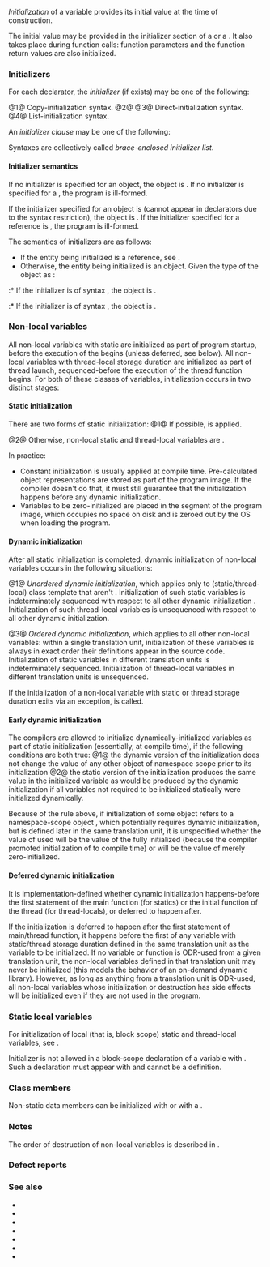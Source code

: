 {{title|Initialization}}
{{cpp/language/initialization/navbar}}
''Initialization'' of a variable provides its initial value at the time of construction. 

The initial value may be provided in the initializer section of a {{rlp|declarations|declarator}} or a {{rlp|new|new expression}}. It also takes place during function calls: function parameters and the function return values are also initialized.

===Initializers===
For each declarator, the ''initializer'' (if exists) may be one of the following:

{{sdsc begin}}
{{sdsc|num=1|1=
{{ttb|1==}} {{spar|expression}}
}}
{{sdsc|num=2|notes=&lt;br&gt;&lt;br&gt;{{mark since c++20}}|1=
{{ttb|1== {}&lt;!----&gt;}}&lt;br&gt;{{ttb|1== {}} {{spar|initializer-list}} {{ttb|}&lt;!----&gt;}}&lt;br&gt;{{ttb|1== {}} {{spar|designated-initializer-list}} {{ttb|}&lt;!----&gt;}}
}}
{{sdsc|num=3|notes={{mark until c++11}}&lt;br&gt;{{mark since c++11}}|
{{ttb|(}} {{spar|expression-list}} {{ttb|)}}&lt;br&gt;{{ttb|(}} {{spar|initializer-list}} {{ttb|)}}
}}
{{sdsc|num=4|notes={{mark since c++11}}&lt;br&gt;{{mark since c++11}}&lt;br&gt;{{mark since c++20}}|
{{ttb|{}&lt;!----&gt;}}&lt;br&gt;{{ttb|{}} {{spar|initializer-list}} {{ttb|}&lt;!----&gt;}}&lt;br&gt;{{ttb|{}} {{spar|designated-initializer-list}} {{ttb|}&lt;!----&gt;}}
}}
{{sdsc end}}

@1@ Copy-initialization syntax.
@2@ {{rev inl|until=c++11|Aggregate initialization syntax.}}{{rev inl|since=c++11|List-initialization syntax.}}
@3@ Direct-initialization syntax.
@4@ List-initialization syntax.

{{par begin}}
{{par|{{spar|expression}}|any expression (except unparenthesized {{rlp|operator other#Built-in comma operator|comma expressions}})}}
{{par|{{spar|expression-list}}|a comma-separated list of expressions (except unparenthesized comma expressions)}}
{{par|{{spar|initializer-list}}|a comma-separated list of initializer clauses (see below)}}
{{par|{{spar|designated-initializer-list}}|a comma-separated list of {{rlp|aggregate initialization#Designated initializers|designated initializer clauses}}}}
{{par end}}


An ''initializer clause'' may be one of the following:

{{sdsc begin}}
{{sdsc|num=1|
{{spar|expression}}
}}
{{sdsc|num=2|
{{ttb|{}&lt;!----&gt;}}
}}
{{sdsc|num=3|
{{ttb|{}} {{spar|initializer-list}} {{ttb|}&lt;!----&gt;}}
}}
{{sdsc|num=4|notes={{mark since c++20}}|
{{ttb|{}} {{spar|designated-initializer-list}} {{ttb|}&lt;!----&gt;}}
}}
{{sdsc end}}

Syntaxes {{v|2-4}} are collectively called ''brace-enclosed initializer list''.

====Initializer semantics====
If no initializer is specified for an object, the object is {{rlp|default initialization|default-initialized}}. If no initializer is specified for a {{rlp|reference}}, the program is ill-formed.

If the initializer specified for an object is {{c|()}} (cannot appear in declarators due to the syntax restriction), the object is {{rlp|value initialization|value-initialized}}. If the initializer specified for a reference is {{c|()}}, the program is ill-formed.

The semantics of initializers are as follows:
* If the entity being initialized is a reference, see {{rlp|reference initialization}}.
* Otherwise, the entity being initialized is an object. Given the type of the object as {{tt|T}}:
:* If the initializer is of syntax {{v|1}}, the object is {{rlp|copy initialization|copy-initialized}}.
{{rev begin}}
{{rev|until=c++11|
:* If the initializer is of syntax {{v|2}}:
::* If {{tt|T}} is an {{rlp|aggregate initialization#Definitions|aggregate}}, {{rlp|aggregate initialization}} applies.
::* If {{tt|T}} is a [[cpp/named req/ScalarType|scalar type]], {{c|1=T x = { a };}} is equivalent to {{c|1=T x = a;}}.
::* Otherwise, the program is ill-formed.
}}
{{rev|since=c++11|
:* If the initializer is of syntax {{v|2}} or {{v|4}}, the object is {{rlp|list initialization|list-initialized}}.
}}
{{rev end}}
:* If the initializer is of syntax {{v|3}}, the object is {{rlp|direct initialization|direct-initialized}}.

{{source|1=
#include &lt;string&gt;

std::string s1;           // default-initialization
std::string s2();         // NOT an initialization!
                          // actually declares a function “s2”
                          // with no parameter and returns std::string
std::string s3 = "hello"; // copy-initialization
std::string s4("hello");  // direct-initialization
std::string s5{'a'};      // list-initialization (since C++11)

char a[3] = {'a', 'b'}; // aggregate initialization
                        // (part of list initialization since C++11)
char&amp; c = a[0];         // reference initialization
}}

===Non-local variables===
All non-local variables with static {{rlp|storage duration}} are initialized as part of program startup, before the execution of the {{rlp|main function}} begins (unless deferred, see below). All non-local variables with thread-local storage duration are initialized as part of thread launch, sequenced-before the execution of the thread function begins. For both of these classes of variables, initialization occurs in two distinct stages:

====Static initialization====
There are two forms of static initialization:
@1@ If possible, {{rlp|constant initialization}} is applied.

@2@ Otherwise, non-local static and thread-local variables are {{rlp|zero initialization|zero-initialized}}.

In practice:
* Constant initialization is usually applied at compile time. Pre-calculated object representations are stored as part of the program image. If the compiler doesn't do that, it must still guarantee that the initialization happens before any dynamic initialization.
* Variables to be zero-initialized are placed in the {{tt|.bss}} segment of the program image, which occupies no space on disk and is zeroed out by the OS when loading the program.

====Dynamic initialization====
After all static initialization is completed, dynamic initialization of non-local variables occurs in the following situations:

@1@ ''Unordered dynamic initialization'', which applies only to (static/thread-local) class template {{rlp|static|static data members}} {{rev inl|since=c++14|and {{rlp|variable template}}s}} that aren't {{rlp|template specialization|explicitly specialized}}. Initialization of such static variables is indeterminately sequenced with respect to all other dynamic initialization {{rev inl|since=c++17|except if the program starts a thread before a variable is initialized, in which case its initialization is unsequenced}}. Initialization of such thread-local variables is unsequenced with respect to all other dynamic initialization.

{{rrev|since=c++17|
@2@ ''Partially-ordered dynamic initialization'', which applies to all inline variables that are not an implicitly or explicitly instantiated specialization. If a partially-ordered V is defined before ordered or partially-ordered W in every translation unit, the initialization of V is sequenced before the initialization of W (or happens-before, if the program starts a thread).
}}

@3@ ''Ordered dynamic initialization'', which applies to all other non-local variables: within a single translation unit, initialization of these variables is always {{rlp|eval order|sequenced}} in exact order their definitions appear in the source code. Initialization of static variables in different translation units is indeterminately sequenced. Initialization of thread-local variables in different translation units is unsequenced.

If the initialization of a non-local variable with static or thread storage duration exits via an exception, {{lc|std::terminate}} is called.

====Early dynamic initialization====
The compilers are allowed to initialize dynamically-initialized variables as part of static initialization (essentially, at compile time), if the following conditions are both true:
@1@ the dynamic version of the initialization does not change the value of any other object of namespace scope prior to its initialization
@2@ the static version of the initialization produces the same value in the initialized variable as would be produced by the dynamic initialization if all variables not required to be initialized statically were initialized dynamically.

Because of the rule above, if initialization of some object {{tt|o1}} refers to a namespace-scope object {{tt|o2}}, which potentially requires dynamic initialization, but is defined later in the same translation unit, it is unspecified whether the value of {{tt|o2}} used will be the value of the fully initialized {{tt|o2}} (because the compiler promoted initialization of {{tt|o2}} to compile time) or will be the value of {{tt|o2}} merely zero-initialized. 
{{source|1=
inline double fd() { return 1.0; }

extern double d1;

double d2 = d1;   // unspecified:
                  // dynamically initialized to 0.0 if d1 is dynamically initialized, or
                  // dynamically initialized to 1.0 if d1 is statically initialized, or
                  // statically initialized to 0.0 (because that would be its value
                  // if both variables were dynamically initialized)

double d1 = fd(); // may be initialized statically or dynamically to 1.0
}}

====Deferred dynamic initialization====
It is implementation-defined whether dynamic initialization happens-before the first statement of the main function (for statics) or the initial function of the thread (for thread-locals), or deferred to happen after.

If the initialization {{rev inl|since=c++17|of a non-inline variable}} is deferred to happen after the first statement of main/thread function, it happens before the first {{rlps|definition#ODR-use}} of any variable with static/thread storage duration defined in the same translation unit as the variable to be initialized. If no variable or function is ODR-used from a given translation unit, the non-local variables defined in that translation unit may never be initialized (this models the behavior of an on-demand dynamic library). However, as long as anything from a translation unit is ODR-used, all non-local variables whose initialization or destruction has side effects will be initialized even if they are not used in the program.

{{rrev|since=c++17|
If the initialization of an inline variable is deferred, it happens before the first {{rlps|definition#ODR-use}} of that specific variable.
}}

{{source|1=
// ============
// == File 1 ==

#include "a.h"
#include "b.h"

B b;
A::A() { b.Use(); }

// ============
// == File 2 ==

#include "a.h"

A a;

// ============
// == File 3 ==

#include "a.h"
#include "b.h"

extern A a;
extern B b;

int main()
{
    a.Use();
    b.Use();
}

// If a is initialized before main is entered, b may still be uninitialized
// at the point where A::A() uses it (because dynamic initialization is
// indeterminately sequenced across translation units)

// If a is initialized at some point after the first statement of main (which odr-uses
// a function defined in File 1, forcing its dynamic initialization to run),
// then b will be initialized prior to its use in A::A
}}

===Static local variables===
For initialization of local (that is, block scope) static and thread-local variables, see {{rlpsd|storage duration#Static block variables}}.

Initializer is not allowed in a block-scope declaration of a variable with {{rlp|storage duration#Linkage|external or internal linkage}}. Such a declaration must appear with {{c/core|extern}} and cannot be a definition.

===Class members===
Non-static data members can be initialized with {{rlp|initializer list|member initializer list}} or with a {{rlp|data members#Member initialization|default member initializer}}.

===Notes===
The order of destruction of non-local variables is described in {{lc|std::exit}}.

===Defect reports===
{{dr list begin}}
{{dr list item|wg=cwg|dr=270|std=C++98|before=the order of initializing static data members&lt;br&gt;of class templates was unspecified|after=specified as unordered except for&lt;br&gt;explicit specializations and definitions}}
{{dr list item|wg=cwg|dr=441|std=C++98|before=non-local references with static storage duration were&lt;br&gt;not always initialized before dynamic initializations|after=considered as static initialization, always&lt;br&gt;initialized before dynamic initializations}}
{{dr list item|wg=cwg|dr=1415|std=C++98|before=a block-scope {{c/core|extern}} variable&lt;br&gt;declaration could be a definition|after=prohibited (no initializer&lt;br&gt;allowed in such declarations)}}
{{dr list item|wg=cwg|dr=2599|std=C++98|before=it was unclear whether evaluating function&lt;br&gt;arguments in the initializer is part of initialization|after=it is part of initialization}}
{{dr list end}}

===See also===
* {{rlp|copy elision}}
* {{rlp|converting constructor}}
* {{rlp|copy constructor}}
* {{rlp|default constructor}}
* {{rlpt|explicit}}
* {{rlp|move constructor}}
* {{rlpt|new}}
{{dsc begin}}
{{dsc see c|c/language/initialization|Initialization|nomono=true}}
{{dsc end}}

{{langlinks|es|ja|ru|zh}}